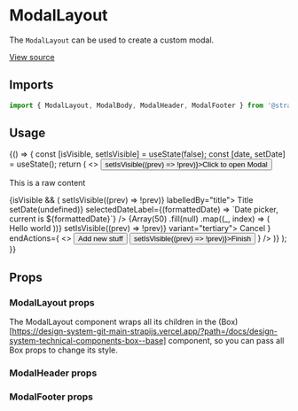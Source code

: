 <!--- ModalLayout.stories.mdx --->


<Meta title="Design System/Components/ModalLayout" component={ModalLayout} />

# ModalLayout

The `ModalLayout` can be used to create a custom modal.

[View source](https://github.com/strapi/design-system/tree/main/packages/strapi-design-system/src/ModalLayout)

## Imports

```js
import { ModalLayout, ModalBody, ModalHeader, ModalFooter } from '@strapi/design-system';
```

## Usage

<Canvas>
  <Story name="base">
    {() => {
      const [isVisible, setIsVisible] = useState(false);
      const [date, setDate] = useState();
      return (
        <>
          <Button onClick={() => setIsVisible((prev) => !prev)}>Click to open Modal</Button>
          <p style={{ height: '60vh' }}>This is a raw content</p>
          {isVisible && (
            <ModalLayout onClose={() => setIsVisible((prev) => !prev)} labelledBy="title">
              <ModalHeader>
                <Typography fontWeight="bold" textColor="neutral800" as="h2" id="title">
                  Title
                </Typography>
              </ModalHeader>
              <ModalBody>
                <DatePicker
                  onChange={setDate}
                  selectedDate={date}
                  label="Date picker"
                  name="datepicker"
                  clearLabel="Clear the datepicker"
                  onClear={() => setDate(undefined)}
                  selectedDateLabel={(formattedDate) => `Date picker, current is ${formattedDate}`}
                />
                {Array(50)
                  .fill(null)
                  .map((_, index) => (
                    <Box key={`box-${index}`} padding={8} background="neutral100">
                      Hello world
                    </Box>
                  ))}
              </ModalBody>
              <ModalFooter
                startActions={
                  <Button onClick={() => setIsVisible((prev) => !prev)} variant="tertiary">
                    Cancel
                  </Button>
                }
                endActions={
                  <>
                    <Button variant="secondary">Add new stuff</Button>
                    <Button onClick={() => setIsVisible((prev) => !prev)}>Finish</Button>
                  </>
                }
              />
            </ModalLayout>
          )}
        </>
      );
    }}
  </Story>
</Canvas>

## Props

### ModalLayout props

The ModalLayout component wraps all its children in the
(Box)[https://design-system-git-main-strapijs.vercel.app/?path=/docs/design-system-technical-components-box--base]
component, so you can pass all Box props to change its style.

<ArgsTable of={ModalLayout} />

### ModalHeader props

<ArgsTable of={ModalHeader} />

### ModalFooter props

<ArgsTable of={ModalFooter} />
